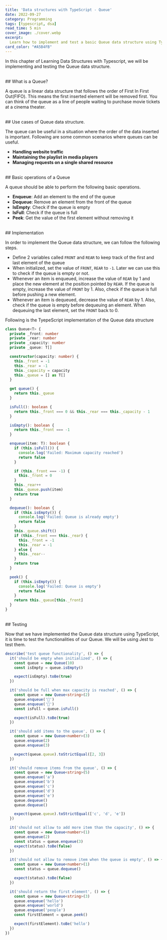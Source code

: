 ```yaml
---
title: 'Data structures with TypeScript - Queue'
date: 2022-09-27
category: Programming
tags: [typescript, dsa]
read_time: 5 min
cover_image: ./cover.webp
excerpt:
  Learn how to implement and test a basic Queue data structure using TypeScript
card_color: "#A5B4FB"
---
```



In this chapter of Learning Data Structures with Typescript, we will be
implementing and testing the Queue data structure.

<br />
## What is a Queue?

A queue is a linear data structure that follows the order of First In First
Out(FIFO). This means the first inserted element will be removed first. You can
think of the queue as a line of people waiting to purchase movie tickets at a
cinema theater.

<BlogImage src="https://imgur.com/Nmh4ueI.png" alt="first in first out order" />

<br />
## Use cases of Queue data structure.

The queue can be useful in a situation where the order of the data inserted is
important. Following are some common scenarios where queues can be useful.

- **Handling website traffic**
- **Maintaining the playlist in media players**
- **Managing requests on a single shared resource**

<br />
## Basic operations of a Queue

A queue should be able to perform the following basic operations.

- **Enqueue**: Add an element to the end of the queue
- **Dequeue**: Remove an element from the front of the queue
- **IsEmpty**: Check if the queue is empty
- **IsFull**: Check if the queue is full
- **Peek**: Get the value of the first element without removing it

<BlogImage src="https://imgur.com/pyOuglM.png" alt="operations of a queue" />

<br />
## Implementation

In order to implement the Queue data structure, we can follow the following
steps.

- Define 2 variables called `FRONT` and `REAR` to keep track of the first and
  last element of the queue
- When initialized, set the value of `FRONT`, `REAR` to `-1`. Later we can use
  this to check if the queue is empty or not.
- Whenever an item is enqueued, increase the value of `REAR` by 1 and place the
  new element at the position pointed by `REAR`. If the queue is empty, increase
  the value of `FRONT` by 1. Also, check if the queue is full before pushing a
  new element.
- Whenever an item is dequeued, decrease the value of `REAR` by 1. Also, check
  if the queue is empty before dequeuing an element. When dequeuing the last
  element, set the `FRONT` back to 0.

Following is the TyepeScript implementation of the Queue data structure

```ts
class Queue<T> {
  private _front: number
  private _rear: number
  private _capacity: number
  private _queue: T[]

  constructor(capacity: number) {
    this._front = -1
    this._rear = -1
    this._capacity = capacity
    this._queue = [] as T[]
  }

  get queue() {
    return this._queue
  }

  isFull(): boolean {
    return this._front === 0 && this._rear === this._capacity - 1
  }

  isEmpty(): boolean {
    return this._front === -1
  }

  enqueue(item: T): boolean {
    if (this.isFull()) {
      console.log('Failed: Maximum capacity reached')
      return false
    }

    if (this._front === -1) {
      this._front = 0
    }
    this._rear++
    this._queue.push(item)
    return true
  }

  dequeue(): boolean {
    if (this.isEmpty()) {
      console.log('Failed: Queue is already empty')
      return false
    }
    this._queue.shift()
    if (this._front === this._rear) {
      this._front = -1
      this._rear = -1
    } else {
      this._rear--
    }
    return true
  }

  peek() {
    if (this.isEmpty()) {
      console.log('Failed: Queue is empty')
      return false
    }
    return this._queue[this._front]
  }
}
```

<br />
## Testing

Now that we have implemented the Queue data structure using TypeScript, it is
time to test the functionalities of our Queue. We will be using Jest to test
them.

```ts
describe('test queue functionality', () => {
  it('should be empty when initialized', () => {
    const queue = new Queue(10)
    const isEmpty = queue.isEmpty()

    expect(isEmpty).toBe(true)
  })

  it('should be full when max capacity is reached', () => {
    const queue = new Queue<string>(2)
    queue.enqueue('🐅')
    queue.enqueue('🐐')
    const isFull = queue.isFull()

    expect(isFull).toBe(true)
  })

  it('should add items to the queue', () => {
    const queue = new Queue<number>(3)
    queue.enqueue(2)
    queue.enqueue(3)

    expect(queue.queue).toStrictEqual([2, 3])
  })

  it('should remove items from the queue', () => {
    const queue = new Queue<string>(5)
    queue.enqueue('a')
    queue.enqueue('b')
    queue.enqueue('c')
    queue.enqueue('d')
    queue.enqueue('e')
    queue.dequeue()
    queue.dequeue()

    expect(queue.queue).toStrictEqual(['c', 'd', 'e'])
  })

  it('should not allow to add more item than the capacity', () => {
    const queue = new Queue<number>(1)
    queue.enqueue(2)
    const status = queue.enqueue(3)
    expect(status).toBe(false)
  })

  it('should not allow to remove item when the queue is empty', () => {
    const queue = new Queue<number>(1)
    const status = queue.dequeue()

    expect(status).toBe(false)
  })

  it('should return the first element', () => {
    const queue = new Queue<string>(3)
    queue.enqueue('hello')
    queue.enqueue('world')
    queue.enqueue('people')
    const firstElement = queue.peek()

    expect(firstElement).toBe('hello')
  })
})
```
